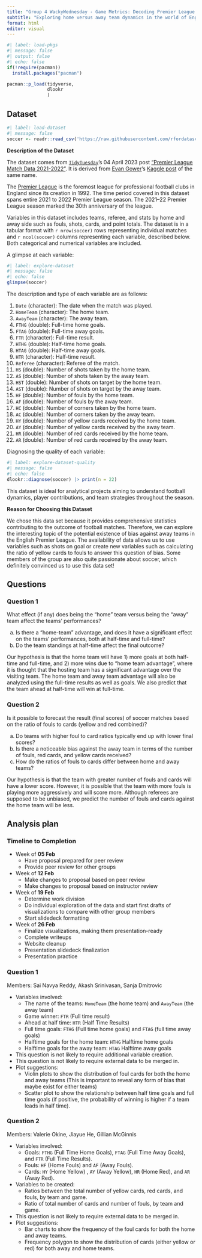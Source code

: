 ```yaml
---
title: "Group 4 WackyWednesday - Game Metrics: Decoding Premier League Outcomes Through Visual Analysis and Data Exploration"
subtitle: "Exploring home versus away team dynamics in the world of English football"
format: html
editor: visual
---
```


```r
#| label: load-pkgs
#| message: false
#| output: false
#| echo: false
if(!require(pacman))
  install.packages("pacman")

pacman::p_load(tidyverse,
               dlookr
               )
```

## Dataset

```r
#| label: load-dataset
#| message: false
soccer <- readr::read_csv('https://raw.githubusercontent.com/rfordatascience/tidytuesday/master/data/2023/2023-04-04/soccer21-22.csv')
```

**Description of the Dataset**

The dataset comes from [`TidyTuesday`](https://github.com/rfordatascience/tidytuesday)'s 04 April 2023 post ["Premier League Match Data 2021-2022"](https://github.com/rfordatascience/tidytuesday/tree/master/data/2023/2023-04-04). It is derived from [Evan Gower](https://github.com/evangower)'s [Kaggle post](https://www.kaggle.com/datasets/evangower/premier-league-match-data) of the same name.

The [Premier League](https://www.premierleague.com/) is the foremost league for professional football clubs in England since its creation in 1992. The time period covered in this dataset spans entire 2021 to 2022 Premier League season. The 2021–22 Premier League season marked the 30th anniversary of the league.

Variables in this dataset includes teams, referee, and stats by home and away side such as fouls, shots, cards, and point totals. The dataset is in a tabular format with `r nrow(soccer)` rows representing individual matches and `r ncol(soccer)` columns representing each variable, described below. Both categorical and numerical variables are included.

A glimpse at each variable:

```r
#| label: explore-dataset
#| message: false
#| echo: false
glimpse(soccer)
```

The description and type of each variable are as follows:

1.  `Date` (character): The date when the match was played.
2.  `HomeTeam` (character): The home team.
3.  `AwayTeam` (character): The away team.
4.  `FTHG` (double): Full-time home goals.
5.  `FTAG` (double): Full-time away goals.
6.  `FTR` (character): Full-time result.
7.  `HTHG` (double): Half-time home goals.
8.  `HTAG` (double): Half-time away goals.
9.  `HTR` (character): Half-time result.
10. `Referee` (character): Referee of the match.
11. `HS` (double): Number of shots taken by the home team.
12. `AS` (double): Number of shots taken by the away team.
13. `HST` (double): Number of shots on target by the home team.
14. `AST` (double): Number of shots on target by the away team.
15. `HF` (double): Number of fouls by the home team.
16. `AF` (double): Number of fouls by the away team.
17. `HC` (double): Number of corners taken by the home team.
18. `AC` (double): Number of corners taken by the away team.
19. `HY` (double): Number of yellow cards received by the home team.
20. `AY` (double): Number of yellow cards received by the away team.
21. `HR` (double): Number of red cards received by the home team.
22. `AR` (double): Number of red cards received by the away team.

Diagnosing the quality of each variable:

```r
#| label: explore-dataset-quality
#| message: false
#| echo: false
dlookr::diagnose(soccer) |> print(n = 22)
```

This dataset is ideal for analytical projects aiming to understand football dynamics, player contributions, and team strategies throughout the season.

**Reason for Choosing this Dataset**

We chose this data set because it provides comprehensive statistics contributing to the outcome of football matches. Therefore, we can explore the interesting topic of the potential existence of bias against away teams in the English Premier League. The availability of data allows us to use variables such as shots on goal or create new variables such as calculating the ratio of yellow cards to fouls to answer this question of bias. Some members of the group are also quite passionate about soccer, which definitely convinced us to use this data set!

## Questions

### Question 1

What effect (if any) does being the "home" team versus being the "away" team affect the teams' performances?

a.  Is there a "home-team" advantage, and does it have a significant effect on the teams' performances, both at half-time and full-time?
b.  Do the team standings at half-time affect the final outcome?

Our hypothesis is that the home team will have 1) more goals at both half-time and full-time, and 2) more wins due to "home team advantage", where it is thought that the hosting team has a significant advantage over the visiting team. The home team and away team advantage will also be analyzed using the full-time results as well as goals. We also predict that the team ahead at half-time will win at full-time.

### Question 2

Is it possible to forecast the result (final scores) of soccer matches based on the ratio of fouls to cards (yellow and red combined)?

a.  Do teams with higher foul to card ratios typically end up with lower final scores?
b.  Is there a noticeable bias against the away team in terms of the number of fouls, red cards, and yellow cards received?
c.  How do the ratios of fouls to cards differ between home and away teams?

Our hypothesis is that the team with greater number of fouls and cards will have a lower score. However, it is possible that the team with more fouls is playing more aggressively and will score more. Although referees are supposed to be unbiased, we predict the number of fouls and cards against the home team will be less.

## Analysis plan

### Timeline to Completion

-   Week of **05 Feb**
    -   Have proposal prepared for peer review
    -   Provide peer review for other groups
-   Week of **12 Feb**
    -   Make changes to proposal based on peer review
    -   Make changes to proposal based on instructor review
-   Week of **19 Feb**
    -   Determine work division
    -   Do individual exploration of the data and start first drafts of visualizations to compare with other group members
    -   Start slidedeck formatting
-   Week of **26 Feb**
    -   Finalize visualizations, making them presentation-ready
    -   Complete writeups
    -   Website cleanup
    -   Presentation slidedeck finalization
    -   Presentation practice

### Question 1

Members: Sai Navya Reddy, Akash Srinivasan, Sanja Dmitrovic

-   Variables involved:
    -   The name of the teams: `HomeTeam` (the home team) and `AwayTeam` (the away team)
    -   Game winner: `FTR` (Full time result)
    -   Ahead at half time: `HTR` (Half Time Results)
    -   Full time goals: `FTHG` (Full time home goals) and `FTAG` (full time away goals)
    -   Halftime goals for the home team: `HTHG` Halftime home goals
    -   Halftime goals for the away team: `HTAG` Halftime away goals
-   This question is not likely to require additional variable creation.
-   This question is not likely to require external data to be merged in.
-   Plot suggestions:
    -   Violin plots to show the distribution of foul cards for both the home and away teams (This is important to reveal any form of bias that maybe exist for either teams)
    -   Scatter plot to show the relationship between half time goals and full time goals (if positive, the probability of winning is higher if a team leads in half time).

### Question 2

Members: Valerie Okine, Jiayue He, Gillian McGinnis

-   Variables involved:
    -   Goals: `FTHG` (Full Time Home Goals), `FTAG` (Full Time Away Goals), and `FTR` (Full Time Results).
    -   Fouls: `HF` (Home Fouls) and `AF` (Away Fouls).
    -   Cards: `HY` (Home Yellow) , `AY` (Away Yellow), `HR` (Home Red), and `AR` (Away Red).
-   Variables to be created:
    -   Ratios between the total number of yellow cards, red cards, and fouls, by team and game.
    -   Ratio of total number of cards and number of fouls, by team and game.
-   This question is not likely to require external data to be merged in.
-   Plot suggestions:
    -   Bar charts to show the frequency of the foul cards for both the home and away teams.
    -   Frequency polygon to show the distribution of cards (either yellow or red) for both away and home teams.
